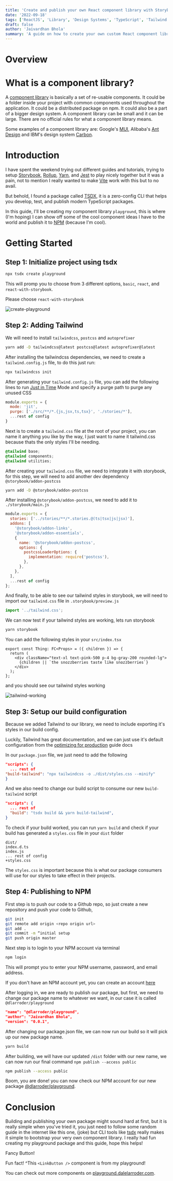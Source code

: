 ```yaml
---
title: 'Create and publish your own React component library with Storybook, TypeScript, and Tailwind'
date: '2022-09-18'
tags: ['ReactJS', 'Library', 'Design Systems', 'TypeScript', 'Tailwind', 'NPM', 'Storybook']
draft: false
author: 'Jaivardhan Bhola'
summary: 'A guide on how to create your own custom React component library with Storybook, TypeScript, and Tailwind, and publish them to npm.'
---
```


# Overview

<TOCInline toc={props.toc} exclude="Overview" toHeading={2} />

# What is a component library?

A [component library](https://langvad.dev/blog/what-is-a-component-library/) is basically a set of re-usable components. It could be a folder inside your project with
common components used throughout the application. It could be a distributed package on npm. It could also be a part of a bigger design system. A component
library can be small and it can be large. There are no official rules for what a component library means.

Some examples of a component library are: Google's [MUI](https://mui.com/), Alibaba's [Ant Design](https://ant.design/) and IBM's design system [Carbon](https://carbondesignsystem.com/).

# Introduction

I have spent the weekend trying out different guides and tutorials, trying to setup [Storybook](https://storybook.js.org/), [Rollup](https://rollupjs.org/guide/en/), [Yarn](https://yarnpkg.com/), and
[Jest](https://jestjs.io/) to play nicely together but it was a pain, not to mention I really wanted to make [Vite](https://vitejs.dev/) work with this but to no avail.

But behold, I found a package called [TSDX](https://tsdx.io/), it is a zero-config CLI that helps you develop, test, and publish modern TypeScript packages.

In this guide, I'll be creating my component library `playground`, this is where (I'm hoping) I can show off some of the cool component ideas I have to the world and
publish it to [NPM](https://www.npmjs.com/) (because I'm cool).

# Getting Started

## Step 1: Initialize project using tsdx

```bash
npx tsdx create playground
```

This will promp you to choose from 3 different options, `basic`, `react`, and `react-with-storybook`.

Please choose `react-with-storybook`

![create-playground](/static/blog/create-playground.webp)

## Step 2: Adding Tailwind

We will need to install `tailwindcss`, `postcss` and `autoprefixer`

```bash
yarn add -D tailwindcss@latest postcss@latest autoprefixer@latest
```

After installing the tailwindcss dependencies, we need to create a `tailwind.config.js` file, to do this just run:

```bash
npx tailwindcss init
```

After generating your `tailwind.config.js` file, you can add the following lines to run
[Just in Time](https://v2.tailwindcss.com/docs/just-in-time-mode) Mode and specify a purge path to purge any unused CSS

```js:tailwind.config.js
module.exports = {
  mode: 'jit',
  purge: ['./src/**/*.{js,jsx,ts,tsx}', './stories/*'],
  ...rest of config
}
```

Next is to create a `tailwind.css` file at the root of your project, you can name it anything you like by the way,
I just want to name it tailwind.css because thats the only styles I'll be needing.

```css:tailwind.css
@tailwind base;
@tailwind components;
@tailwind utilities;
```

After creating your `tailwind.css` file, we need to integrate it with storybook, for this step, we will need to add another
dev dependency `@storybook/addon-postcss`

```bash
yarn add -D @storybook/addon-postcss
```

After installing `@storybook/addon-postcss`, we need to add it to `./storybook/main.js`

```js:./storybook/main.js
module.exports = {
  stories: ['../stories/**/*.stories.@(ts|tsx|js|jsx)'],
  addons: [
    '@storybook/addon-links',
    '@storybook/addon-essentials',
    {
      name: '@storybook/addon-postcss',
      options: {
        postcssLoaderOptions: {
          implementation: require('postcss'),
        },
      },
    },
  ],
  ...rest of config
};
```

And finally, to be able to see our tailwind styles in storybook, we will need to import our `tailwind.css` file in `.storybook/preview.js`

```js:.storybook/preview.js
import '../tailwind.css';
```

We can now test if your tailwind styles are working, lets run storybook

```bash
yarn storybook
```

You can add the following styles in your `src/index.tsx`

```tsx:src/index.tsx
export const Thing: FC<Props> = ({ children }) => {
  return (
    <div className="text-xl text-pink-500 p-4 bg-gray-200 rounded-lg">
      {children || `the snozzberries taste like snozzberries`}
    </div>
  );
};
```

and you should see our tailwind styles working

![tailwind-working](/static/blog/tailwind-working.webp)

## Step 3: Setup our build configuration

Because we added Tailwind to our library, we need to include exporting it's styles in
our build config.

Luckily, Tailwind has great documentation, and we can just use it's default configuration from the
[optimizing for production](https://tailwindcss.com/docs/optimizing-for-production) guide docs

In our `package.json` file, we just need to add the following

```json:package.json
"scripts": {
  ... rest of
"build-tailwind": "npx tailwindcss -o ./dist/styles.css --minify"
}
```

And we also need to change our build script to consume our new `build-tailwind` script

```json:package.json
"scripts": {
  ... rest of
  "build": "tsdx build && yarn build-tailwind",
}
```

To check if your build worked, you can run `yarn build` and check if your build has
generated a `styles.css` file in your `dist` folder

```diff:dist/
dist/
index.d.ts
index.js
... rest of config
+styles.css
```

The `styles.css` is important because this is what our package consumers will use for our
styles to take effect in their projects.

## Step 4: Publishing to NPM

First step is to push our code to a Github repo, so just create a new repository
and push your code to Github,

```bash
git init
git remote add origin <repo origin url>
git add .
git commit -m “initial setup
git push origin master
```

Next step is to login to your NPM account via terminal

```bash
npm login
```

This will prompt you to enter your NPM username, password, and email address.

If you don't have an NPM account yet, you can create an account [here](https://www.npmjs.com/signup)

After logging in, we are ready to publish our package, but first, we need to change our
package name to whatever we want, in our case it is called `@dlarroder/playground`

```json:package.json
"name": "@dlarroder/playground",
"author": "Jaivardhan Bhola",
"version": "0.0.1",
```

After changing our package.json file, we can now run our build so it will pick up our new package name.

```bash
yarn build
```

After building, we will have our updated `/dist` folder with our new name, we can now run our
final command `npm publish --access public`

```bash
npm publish --access public
```

Boom, you are done! you can now check our NPM account for our new package [@dlarroder/playground](https://www.npmjs.com/package/@dlarroder/playground).

# Conclusion

Building and publishing your own package might sound hard at first, but it is really simple when you've tried it,
you just need to follow some random guide in the internet like this one, (joke) but CLI tools like [tsdx](https://tsdx.io/) really
makes it simple to bootstrap your very own component library. I really had fun creating my playground package and this
guide, hope this helps!

<LinkButton>Fancy Button!</LinkButton>

Fun fact! ^This `<LinkButton />` component is from my playground!

You can check out more components on [playground.dalelarroder.com](https://playground.dalelarroder.com/).
